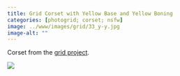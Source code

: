```yaml
---
title: Grid Corset with Yellow Base and Yellow Boning
categories: [photogrid; corset; nsfw]
image: ../www/images/grid/33_y-y.jpg
image-alt: ""
---
```


Corset from the [grid project](/posts/2025-01-27_grid-project.html).

![](../www/images/grid/33_y-y.jpg)

